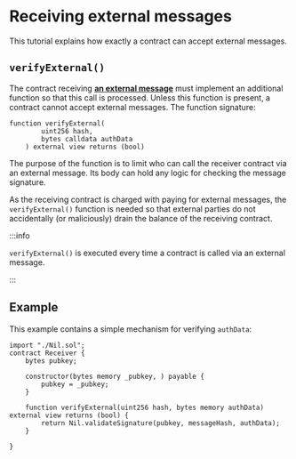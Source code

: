 # Receiving external messages

This tutorial explains how exactly a contract can accept external messages.

## `verifyExternal()`

The contract receiving [**an external message**](core-concepts/shards-parallel-execution.mdx##internal-vs-external-messages) must implement an additional function so that this call is processed. Unless this function is present, a contract cannot accept external messages. The function signature:

```solidity showLineNumbers
function verifyExternal(
        uint256 hash, 
        bytes calldata authData 
    ) external view returns (bool)
```

The purpose of the function is to limit who can call the receiver contract via an external message. Its body can hold any logic for checking the message signature.

As the receiving contract is charged with paying for external messages, the `verifyExternal()` function is needed so that external parties do not accidentally (or maliciously) drain the balance of the receiving contract.

:::info

`verifyExternal()` is executed every time a contract is called via an external message.

:::

## Example

This example contains a simple mechanism for verifying `authData`:

```solidity showLineNumbers
import "./Nil.sol";
contract Receiver {
    bytes pubkey;

    constructor(bytes memory _pubkey, ) payable {
        pubkey = _pubkey;
    }

    function verifyExternal(uint256 hash, bytes memory authData) external view returns (bool) {
        return Nil.validateSignature(pubkey, messageHash, authData);
    }

}
```

